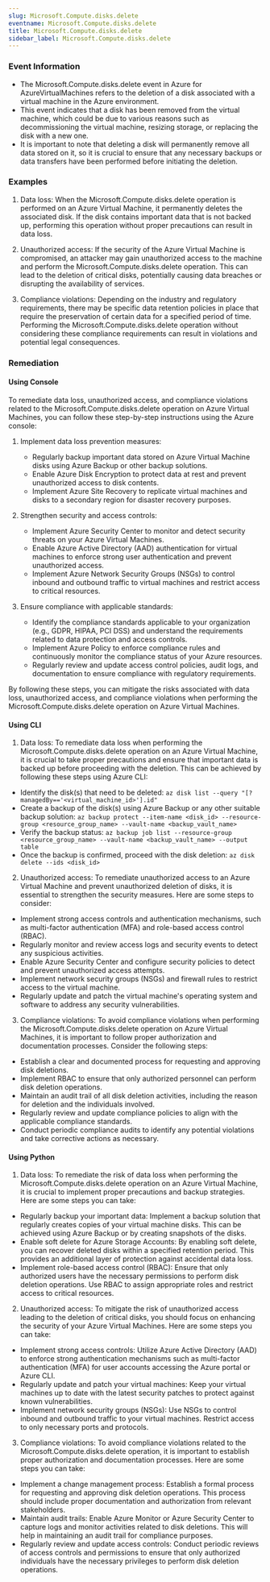 ```yaml
--- 
slug: Microsoft.Compute.disks.delete
eventname: Microsoft.Compute.disks.delete
title: Microsoft.Compute.disks.delete
sidebar_label: Microsoft.Compute.disks.delete
---
```

                       
### Event Information

- The Microsoft.Compute.disks.delete event in Azure for AzureVirtualMachines refers to the deletion of a disk associated with a virtual machine in the Azure environment.
- This event indicates that a disk has been removed from the virtual machine, which could be due to various reasons such as decommissioning the virtual machine, resizing storage, or replacing the disk with a new one.
- It is important to note that deleting a disk will permanently remove all data stored on it, so it is crucial to ensure that any necessary backups or data transfers have been performed before initiating the deletion.


### Examples

1. Data loss: When the Microsoft.Compute.disks.delete operation is performed on an Azure Virtual Machine, it permanently deletes the associated disk. If the disk contains important data that is not backed up, performing this operation without proper precautions can result in data loss.

2. Unauthorized access: If the security of the Azure Virtual Machine is compromised, an attacker may gain unauthorized access to the machine and perform the Microsoft.Compute.disks.delete operation. This can lead to the deletion of critical disks, potentially causing data breaches or disrupting the availability of services.

3. Compliance violations: Depending on the industry and regulatory requirements, there may be specific data retention policies in place that require the preservation of certain data for a specified period of time. Performing the Microsoft.Compute.disks.delete operation without considering these compliance requirements can result in violations and potential legal consequences.

### Remediation

#### Using Console

To remediate data loss, unauthorized access, and compliance violations related to the Microsoft.Compute.disks.delete operation on Azure Virtual Machines, you can follow these step-by-step instructions using the Azure console:

1. Implement data loss prevention measures:
   - Regularly backup important data stored on Azure Virtual Machine disks using Azure Backup or other backup solutions.
   - Enable Azure Disk Encryption to protect data at rest and prevent unauthorized access to disk contents.
   - Implement Azure Site Recovery to replicate virtual machines and disks to a secondary region for disaster recovery purposes.

2. Strengthen security and access controls:
   - Implement Azure Security Center to monitor and detect security threats on your Azure Virtual Machines.
   - Enable Azure Active Directory (AAD) authentication for virtual machines to enforce strong user authentication and prevent unauthorized access.
   - Implement Azure Network Security Groups (NSGs) to control inbound and outbound traffic to virtual machines and restrict access to critical resources.

3. Ensure compliance with applicable standards:
   - Identify the compliance standards applicable to your organization (e.g., GDPR, HIPAA, PCI DSS) and understand the requirements related to data protection and access controls.
   - Implement Azure Policy to enforce compliance rules and continuously monitor the compliance status of your Azure resources.
   - Regularly review and update access control policies, audit logs, and documentation to ensure compliance with regulatory requirements.

By following these steps, you can mitigate the risks associated with data loss, unauthorized access, and compliance violations when performing the Microsoft.Compute.disks.delete operation on Azure Virtual Machines.

#### Using CLI

1. Data loss: To remediate data loss when performing the Microsoft.Compute.disks.delete operation on an Azure Virtual Machine, it is crucial to take proper precautions and ensure that important data is backed up before proceeding with the deletion. This can be achieved by following these steps using Azure CLI:

- Identify the disk(s) that need to be deleted: `az disk list --query "[?managedBy=='<virtual_machine_id>'].id"`
- Create a backup of the disk(s) using Azure Backup or any other suitable backup solution: `az backup protect --item-name <disk_id> --resource-group <resource_group_name> --vault-name <backup_vault_name>`
- Verify the backup status: `az backup job list --resource-group <resource_group_name> --vault-name <backup_vault_name> --output table`
- Once the backup is confirmed, proceed with the disk deletion: `az disk delete --ids <disk_id>`

2. Unauthorized access: To remediate unauthorized access to an Azure Virtual Machine and prevent unauthorized deletion of disks, it is essential to strengthen the security measures. Here are some steps to consider:

- Implement strong access controls and authentication mechanisms, such as multi-factor authentication (MFA) and role-based access control (RBAC).
- Regularly monitor and review access logs and security events to detect any suspicious activities.
- Enable Azure Security Center and configure security policies to detect and prevent unauthorized access attempts.
- Implement network security groups (NSGs) and firewall rules to restrict access to the virtual machine.
- Regularly update and patch the virtual machine's operating system and software to address any security vulnerabilities.

3. Compliance violations: To avoid compliance violations when performing the Microsoft.Compute.disks.delete operation on Azure Virtual Machines, it is important to follow proper authorization and documentation processes. Consider the following steps:

- Establish a clear and documented process for requesting and approving disk deletions.
- Implement RBAC to ensure that only authorized personnel can perform disk deletion operations.
- Maintain an audit trail of all disk deletion activities, including the reason for deletion and the individuals involved.
- Regularly review and update compliance policies to align with the applicable compliance standards.
- Conduct periodic compliance audits to identify any potential violations and take corrective actions as necessary.

#### Using Python

1. Data loss: To remediate the risk of data loss when performing the Microsoft.Compute.disks.delete operation on an Azure Virtual Machine, it is crucial to implement proper precautions and backup strategies. Here are some steps you can take:

- Regularly backup your important data: Implement a backup solution that regularly creates copies of your virtual machine disks. This can be achieved using Azure Backup or by creating snapshots of the disks.
- Enable soft delete for Azure Storage Accounts: By enabling soft delete, you can recover deleted disks within a specified retention period. This provides an additional layer of protection against accidental data loss.
- Implement role-based access control (RBAC): Ensure that only authorized users have the necessary permissions to perform disk deletion operations. Use RBAC to assign appropriate roles and restrict access to critical resources.

2. Unauthorized access: To mitigate the risk of unauthorized access leading to the deletion of critical disks, you should focus on enhancing the security of your Azure Virtual Machines. Here are some steps you can take:

- Implement strong access controls: Utilize Azure Active Directory (AAD) to enforce strong authentication mechanisms such as multi-factor authentication (MFA) for user accounts accessing the Azure portal or Azure CLI.
- Regularly update and patch your virtual machines: Keep your virtual machines up to date with the latest security patches to protect against known vulnerabilities.
- Implement network security groups (NSGs): Use NSGs to control inbound and outbound traffic to your virtual machines. Restrict access to only necessary ports and protocols.

3. Compliance violations: To avoid compliance violations related to the Microsoft.Compute.disks.delete operation, it is important to establish proper authorization and documentation processes. Here are some steps you can take:

- Implement a change management process: Establish a formal process for requesting and approving disk deletion operations. This process should include proper documentation and authorization from relevant stakeholders.
- Maintain audit trails: Enable Azure Monitor or Azure Security Center to capture logs and monitor activities related to disk deletions. This will help in maintaining an audit trail for compliance purposes.
- Regularly review and update access controls: Conduct periodic reviews of access controls and permissions to ensure that only authorized individuals have the necessary privileges to perform disk deletion operations.


 